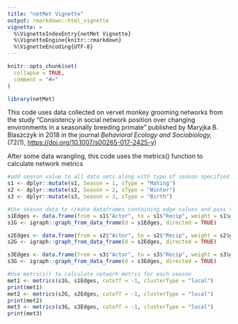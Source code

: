 ```yaml
---
title: "netMet Vignette"
output: rmarkdown::html_vignette
vignette: >
  %\VignetteIndexEntry{netMet Vignette}
  %\VignetteEngine{knitr::rmarkdown}
  %\VignetteEncoding{UTF-8}
---
```


```r
knitr::opts_chunk$set(
  collapse = TRUE,
  comment = "#>"
)
```

```r
library(netMet)
```

This code uses data collected on vervet monkey grooming networks from the study "Consistency in social network position over changing environments in a seasonally breeding primate" published by Maryjka B. Blaszczyk in 2018 in the journal *Behavioral Ecology and Sociobiology,* (72(1), <https://doi.org/10.1007/s00265-017-2425-y>)

After some data wrangling, this code uses the metrics() function to calculate network metrics

```r
#add season value to all data sets along with type of season specified in article
s1 <- dplyr::mutate(s1, Season = 1, sType = "Mating")
s2 <- dplyr::mutate(s2, Season = 2, sType = "Winter")
s3 <- dplyr::mutate(s3, Season = 3, sType = "Birth")

#Use season data to create dataframes containing edge values and pass this into graph_from_data_frame() to create networks 
s1Edges <- data.frame(from = s1$"Actor", to = s1$"Recip", weight = s1$groom.rate)
s1G <- igraph::graph_from_data_frame(d = s1Edges, directed = TRUE)

s2Edges <- data.frame(from = s2$"Actor", to = s2$"Recip", weight = s2$groom.rate)
s2G <- igraph::graph_from_data_frame(d = s2Edges, directed = TRUE)

s3Edges <- data.frame(from = s3$"Actor", to = s3$"Recip", weight = s3$groom.rate)
s3G <- igraph::graph_from_data_frame(d = s3Edges, directed = TRUE)

#Use metrics() to calculate network metris for each season
met1 <- metrics(s1G, s1Edges, cutoff = -1, clusterType = "local")
print(met1)
met2 <- metrics(s2G, s2Edges, cutoff = -1, clusterType = "local")
print(met2)
met3 <- metrics(s3G, s3Edges, cutoff = -1, clusterType = "local")
print(met3)
```

